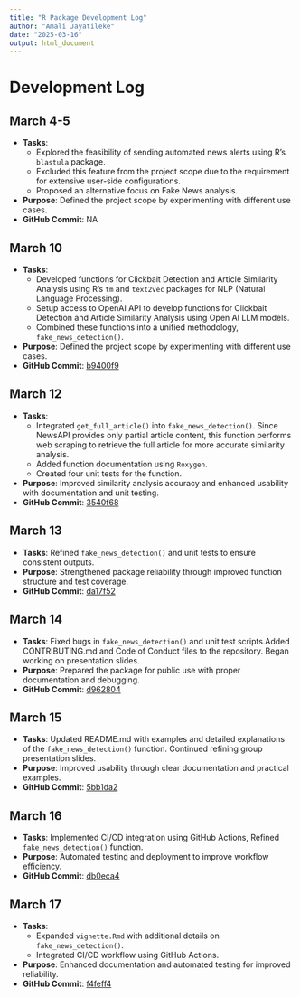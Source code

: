 ```yaml
---
title: "R Package Development Log"
author: "Amali Jayatileke"
date: "2025-03-16"
output: html_document
---
```


# Development Log

## March 4-5
- **Tasks**: 
  - Explored the feasibility of sending automated news alerts using R's `blastula` package.
  - Excluded this feature from the project scope due to the requirement for extensive user-side configurations.
  - Proposed an alternative focus on Fake News analysis.
- **Purpose**: Defined the project scope by experimenting with different use cases.
- **GitHub Commit**: NA 


## March 10  
- **Tasks**: 
  - Developed functions for Clickbait Detection and Article Similarity Analysis using R's `tm` and `text2vec` packages for NLP (Natural Language Processing).
  - Setup access to OpenAI API to develop functions for Clickbait Detection and Article Similarity Analysis using Open AI LLM models.
  - Combined these functions into a unified methodology, `fake_news_detection()`.
- **Purpose**: Defined the project scope by experimenting with different use cases.
- **GitHub Commit**: [b9400f9](https://github.com/ajayatil/elmiguelon/commit/b9400f9e9aeb243e6ecf62c9646c9370ecc02d61)

## March 12  
- **Tasks**: 
  - Integrated `get_full_article()` into `fake_news_detection()`. Since NewsAPI provides only partial article content, this function performs web scraping to retrieve the full article for more accurate similarity analysis.
  - Added function documentation using `Roxygen`.
  - Created four unit tests for the function.
- **Purpose**: Improved similarity analysis accuracy and enhanced usability with documentation and unit testing.
- **GitHub Commit**: [3540f68](https://github.com/ajayatil/elmiguelon/commit/3540f681687ee3ebc74e3fca681f316c1903d99d)  

## March 13  
- **Tasks**: Refined `fake_news_detection()` and unit tests to ensure consistent outputs.
- **Purpose**: Strengthened package reliability through improved function structure and test coverage.
- **GitHub Commit**: [da17f52](https://github.com/ajayatil/elmiguelon/commit/da17f52b5c772d5bc21d0d4d2abdd496e36ecd34)  

## March 14  
- **Tasks**: Fixed bugs in `fake_news_detection()` and unit test scripts.Added CONTRIBUTING.md and Code of Conduct files to the repository. Began working on presentation slides.
- **Purpose**: Prepared the package for public use with proper documentation and debugging.  
- **GitHub Commit**: [d962804](https://github.com/ajayatil/elmiguelon/commit/d9628047c14a228322390cdce9c3fc6181a3a8f7)  

## March 15  
- **Tasks**: Updated README.md with examples and detailed explanations of the `fake_news_detection()` function.
Continued refining group presentation slides. 
- **Purpose**: Improved usability through clear documentation and practical examples.
- **GitHub Commit**: [5bb1da2](https://github.com/ajayatil/elmiguelon/commit/5bb1da2e2d1c2fd523450e319675cf70048a74a1)  


## March 16 
- **Tasks**: Implemented CI/CD integration using GitHub Actions, Refined `fake_news_detection()` function.
- **Purpose**: Automated testing and deployment to improve workflow efficiency.
- **GitHub Commit**: [db0eca4](https://github.com/ajayatil/elmiguelon/commit/db0eca4559fcf1e7d71c92f601d9506c25b00642)  

## March 17 
- **Tasks**: 
  - Expanded `vignette.Rmd` with additional details on `fake_news_detection()`.
  - Integrated CI/CD workflow using GitHub Actions. 
- **Purpose**: Enhanced documentation and automated testing for improved reliability.
- **GitHub Commit**: [f4feff4](https://github.com/ajayatil/elmiguelon/commit/f4feff4998fef4a29a7b96a6babab125a678e033)
